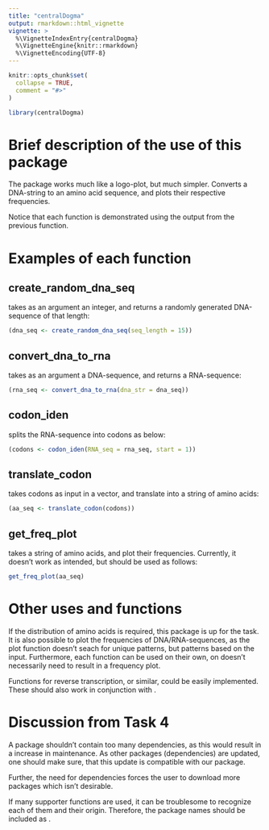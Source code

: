 ```yaml
---
title: "centralDogma"
output: rmarkdown::html_vignette
vignette: >
  %\VignetteIndexEntry{centralDogma}
  %\VignetteEngine{knitr::rmarkdown}
  %\VignetteEncoding{UTF-8}
---
```


```r
knitr::opts_chunk$set(
  collapse = TRUE,
  comment = "#>"
)
```

```r
library(centralDogma)
```

# Brief description of the use of this package  
The package works much like a logo-plot, but much simpler. Converts a DNA-string to an amino acid sequence, and plots their respective frequencies.  

Notice that each function is demonstrated using the output from the previous function.  

# Examples of each function  
## create_random_dna_seq  
\code{create_random_dna_seq()} takes as an argument an integer, and returns a randomly generated DNA-sequence of that length:  
```r
(dna_seq <- create_random_dna_seq(seq_length = 15))
```

## convert_dna_to_rna  
\code{convert_dna_to_rna()} takes as an argument a DNA-sequence, and returns a RNA-sequence:  
```r
(rna_seq <- convert_dna_to_rna(dna_str = dna_seq))
```

## codon_iden
\code{codon_iden()} splits the RNA-sequence into codons as below:  
```r
(codons <- codon_iden(RNA_seq = rna_seq, start = 1))
```

## translate_codon  
\code{translate_codon()} takes codons as input in a vector, and translate into a string of amino acids:  
```r
(aa_seq <- translate_codon(codons))
```

## get_freq_plot  
\code{get_freq_plot()} takes a string of amino acids, and plot their frequencies. Currently, it doesn't work as intended, but should be used as follows:  
```r
get_freq_plot(aa_seq)
```

# Other uses and functions  
If the distribution of amino acids is required, this package is up for the task. It is also possible to plot the frequencies of DNA/RNA-sequences, as the plot function doesn't seach for unique patterns, but patterns based on the input. Furthermore, each function can be used on their own, on doesn't necessarily need to result in a frequency plot.  

Functions for reverse transcription, or similar, could be easily implemented. These should also work in conjunction with \code{get_freq_plot()}.  

# Discussion from Task 4  
A package shouldn't contain too many dependencies, as this would result in a increase in maintenance. As other packages (dependencies) are updated, one should make sure, that this update is compatible with our package.  

Further, the need for dependencies forces the user to download more packages which isn't desirable.  

If many supporter functions are used, it can be troublesome to recognize each of them and their origin. Therefore, the package names should be included as \code{package::function()}.  